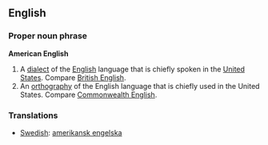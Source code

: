 ==English==
===Proper noun phrase===
'''American English'''
# A [[dialect]] of the [[English]] language that is chiefly spoken in the [[United States]].  Compare [[British English]].
# An [[orthography]] of the English language that is chiefly used in the United States.  Compare [[Commonwealth English]].

===Translations===
*[[Swedish]]: [[amerikansk engelska]]